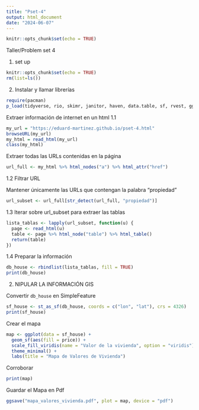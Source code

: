 ```yaml
---
title: "Pset-4"
output: html_document
date: "2024-06-07"
---
```


```r
knitr::opts_chunk$set(echo = TRUE)
```

Taller/Problem set 4

1. set up
```r
knitr::opts_chunk$set(echo = TRUE)
rm(list=ls())
```

2. Instalar y llamar librerías

```r
require(pacman)
p_load(tidyverse, rio, skimr, janitor, haven, data.table, sf, rvest, ggplot2, viridis)
```


 Extraer información de internet en un html
1.1
```r
my_url = "https://eduard-martinez.github.io/pset-4.html"
browseURL(my_url) 
my_html = read_html(my_url) 
class(my_html) 
```


Extraer todas las URLs contenidas en la página

```r
url_full <- my_html %>% html_nodes("a") %>% html_attr("href")

```

 1.2 Filtrar URL

 Mantener únicamente las URLs que contengan la palabra "propiedad"
 
```r
url_subset <- url_full[str_detect(url_full, "propiedad")]

```
 

1.3 Iterar sobre url_subset para extraer las tablas


```r
lista_tablas <- lapply(url_subset, function(u) {
  page <- read_html(u)
  table <- page %>% html_node("table") %>% html_table()
  return(table)
})

```


1.4 Preparar la información


```r
db_house <- rbindlist(lista_tablas, fill = TRUE)
print(db_house)

```


2. NIPULAR LA INFORMACIÓN GIS

Convertir `db_house` en SimpleFeature

```r
sf_house <- st_as_sf(db_house, coords = c("lon", "lat"), crs = 4326)
print(sf_house)

```

Crear el mapa

```r
map <- ggplot(data = sf_house) +
  geom_sf(aes(fill = price)) +  
  scale_fill_viridis(name = "Valor de la vivienda", option = "viridis") +
  theme_minimal() +
  labs(title = "Mapa de Valores de Vivienda")
```

Corroborar
```r
print(map)
```

Guardar el Mapa en Pdf
```r
ggsave("mapa_valores_vivienda.pdf", plot = map, device = "pdf")
```





